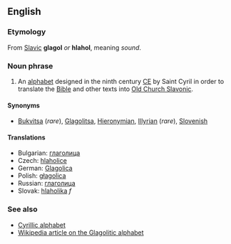 ==English==
===Etymology===
From [[Slavic]] '''glagol''' ''or'' '''hlahol''', meaning ''sound''.

===Noun phrase===
#An [[alphabet]] designed in the ninth century [[CE]] by Saint Cyril in order to translate the [[Bible]] and other texts into [[Old Church Slavonic]].
<!-- previous encyclopedic def
# An alphabet designed in the 9th Century CE by St. Cyril before he and his brother St. Methodius set out for their journey to Great Moravia. He designed the alphabet from the Greek alphabet, adding to it elements of the Hebrew alphabet to fill in the many sounds that occur in Slavic languages but not in Greek. The alphabet was a work of a genius, very thorough, capturing all nuances (a [[phonetic alphabet]]) which, alas, made it impracticable for common use. After St. Cyril's death his disciples designed a much simpler alphabet which they named in honor of their teacher the [[Cyrillic alphabet]] and which has been in use ever since.
-->

====Synonyms====
*[[Bukvitsa]] (''rare''), [[Glagolitsa]], [[Hieronymian]], [[Illyrian]] (''rare''), [[Slovenish]]

====Translations====
*Bulgarian: [[глаголица]]
*Czech: [[hlaholice]]
*German: [[Glagolica]]
*Polish: [[głagolica]]
*Russian: [[глаголица]]
*Slovak: [[hlaholika]] ''f''

===See also===
*[[Cyrillic alphabet]]
*[[en:Glagolitic_alphabet|Wikipedia article on the Glagolitic alphabet]]